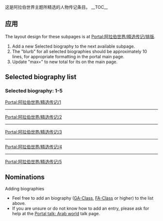 这是阿拉伯世界主题所精选的人物传记条目。
__TOC__
== 应用 ==
The layout design for these subpages is at [[Portal:阿拉伯世界/精选传记/排版|Portal:阿拉伯世界/精选传记/排版]].
# Add a new Selected biography to the next available subpage. 
# The "blurb" for all selected biographies should be approximately 10 lines, for appropriate formatting in the portal main page.
# Update "max=" to new total for its {{tl|Random portal component}} on the main page.

== Selected biography list ==
===Selected biography: 1-5===
[[Portal:阿拉伯世界/精选传记/1|Portal:阿拉伯世界/精选传记/1]]</br>
{{Portal:阿拉伯世界/精选传记/1}}
----
[[Portal:阿拉伯世界/精选传记/2|Portal:阿拉伯世界/精选传记/2]]</br>
{{Portal:阿拉伯世界/精选传记/2}}
----
[[Portal:阿拉伯世界/精选传记/3|Portal:阿拉伯世界/精选传记/3]]</br>
{{Portal:阿拉伯世界/精选传记/3}}
----
[[Portal:阿拉伯世界/精选传记/4|Portal:阿拉伯世界/精选传记/4]]</br>
{{Portal:阿拉伯世界/精选传记/4}}
----
[[Portal:阿拉伯世界/精选传记/5|Portal:阿拉伯世界/精选传记/5]]</br>
{{Portal:阿拉伯世界/精选传记/5}}

== Nominations ==
;Adding biographies
*Feel free to add an biography ([[:Category:GA-Class_Arab_world_articles|GA-Class]], [[:Category:FA-Class_Arab_world_articles|FA-Class]] or higher) to the list above. 
*If you are unsure or do not know how to add an entry, please ask for help at the [[Portal_talk:_Arab_world|Portal talk: Arab world]] talk page. 

[[Category:阿拉伯世界主题|{{SUBPAGENAME}}]]